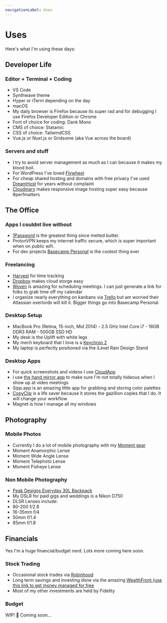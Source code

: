 ```yaml
---
navigationLabel: Uses
---
```


# Uses

Here's what I'm using these days: 

## Developer Life

### Editor + Terminal + Coding

- VS Code
- Synthwave theme
- Hyper or iTerm depending on the day
- macOS
- My daily browser is Firefox because its super rad and for debugging I use Firefox Developer Edition or Chrome
- Font of choice for coding: Dank Mono
- CMS of choice: Statamic
- CSS of choice: TailwindCSS
- Vue.js or Nuxt.js or Gridsome (aka Vue across the board)

### Servers and stuff

- I try to avoid server management as much as I can because it makes my blood boil.
- For WordPress I've loved [Flywheel](http://rnwt.ch/flywheel)
- For cheap shared hosting and domains with free privacy I've used [DreamHost](http://dlndl.co/dh) for years without complaint
- [Cloudinary](http://dlndl.co/cloudinary) makes responsive image hosting super easy because #perfmatters


## The Office

### Apps I couldnt live without

- [1Password](http://dlndl.co/1pw) is the greatest thing since melted butter.
- ProtonVPN keeps my internet traffic secure, which is super important when on public wifi.
- For dev projects [Basecamp Personal](https://basecamp.com/personal) is the coolest thing ever

### Freelancing
- [Harvest](http://dlndl.co/harvest) for time tracking
- [Dropbox](http://dlndl.co/dropbox) makes cloud storge easy
- [Woven](http://dlndl.co/woven) is amazing for scheduling meetings. I can just generate a link for folks to grab time off my calendar
- I organize nearly everything on kanbans via [Trello](http://dlndl.co/trello) but am worried their Atlassian overlords will kill it. Bigger things go into Basecamp Personal

### Desktop Setup

- MacBook Pro (Retina, 15-inch, Mid 2014) - 2.5 GHz Intel Core i7 - 16GB DDR3 RAM - 500GB SSD HD
- My desk is the Uplift with white legs
- My mech keyboard that I love is a [Keychron 2](http://dlndl.co/keychron)
- My laptop is perfectly positioned via the iLevel Rain Design Stand

### Desktop Apps

- For quick screenshots and videos I use [CloudApp](http://dlndl.co/cloudapp)
- I use [the hand mirror app](https://handmirror.app/) to make sure I'm not totally hideous when I show up at video meetings
- Sipp.app is an amazing little app for grabbing and storing color palettes
- [CopyClip](https://fiplab.com/apps/copyclip-for-mac) is a life saver because it stores the gazillion copies that I do. It will change your workflow.
- Magnet is how I manage all my windows

## Photography

### Mobile Photos

- Currently I do a lot of mobile photography with my [Moment gear](http://dlndl.co/moment)
 - Moment Anamorphic Lense
 - Moment Wide Angle Lense
 - Moment Telephoto Lense
 - Moment Fisheye Lense


### Non Mobile Photography

- [Peak Designs Everyday 30L Backpack](https://www.peakdesign.com/products/everyday-backpack)
- My DSLR for paid gigs and weddings is a Nikon D750
- DLSR Lenses include: 
 - 80-200 f/2.8
 - 16-35mm f/4
 - 50mm f/1.4
 - 85mm f/1.8

## Financials

Yes I'm a huge financial/budget nerd. Lots more coming here soon.

### Stock Trading

- Occasional stock trades via [Robinhood](http://dlndl.co/robinhood)
- Long term savings and investing done via the amazing [WealthFront (use this link to get money managed for free](http://dlndl.co/wlthfrt)
- Most of my other investments are held by Fidelity

### Budget

WIP! 🚧 Coming soon...